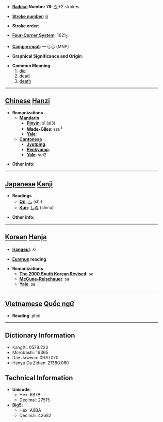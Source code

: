 * '''[[Wiktionary:Chinese radical index| Radical]] Number 78''': [[Wiktionary:Chinese radical index 歹|歹]]+2 strokes

* '''[[Wiktionary:Chinese total strokes index|Stroke number]]''': [[Wiktionary:Chinese total strokes index 6|6]]

* '''Stroke order''': 

* '''[[Wiktionary:Chinese four corner index|Four-Corner System]]''': 1021<sub>2</sub>

* '''[[Wiktionary:Chinese Cangjie index|Cangjie input]]''': 一弓心 (MNP)

* '''Graphical Significance and Origin''': 

* '''Common Meaning'''
*#[[die]]
*# [[dead]]
*# [[death]]


----

== [[Chinese]] [[Hanzi]] ==

* '''Romanizations'''
** '''[[Mandarin]]'''
*** '''[[Pinyin]]''': sǐ (si3)
*** '''[[Wade-Giles]]''': ssu<sup>3</sup>
*** '''[[Yale]]''': 
** '''[[Cantonese]]'''
*** '''[[Jyutping]]''':
*** '''[[Penkyamp]]''': 
*** '''[[Yale]]''': sei2

* '''Other info''': 

----

== [[Japanese]] [[Kanji]] ==

* '''Readings'''
** '''[[On]]''': [[し]] (shi)
** '''[[Kun]]''': [[しぬ]] (shinu)

* '''Other info''':  

----

== [[Korean]] [[Hanja]] ==

* '''[[Hangeul]]''': 사

* '''[[Eumhun]] reading''': 

* '''Romanizations'''
** '''[[The 2000 South Korean Revised Romanization|The 2000 South Korean Revised]]''': sa
** '''[[McCune-Reischauer]]''': sa
** '''[[Yale]]''': sa


----

== [[Vietnamese]] [[Quốc ngữ]] ==

* '''Reading''': phơi

----

== Dictionary Information ==

* KangXi: 0578.220
* Morobashi: 16365
* Dae Jaweon: 0970.070
* Hanyu Da Zidian: 21380.060

== Technical Information ==

* '''Unicode''':
** Hex: 6B7B
** Decimal: 27515
* '''Big5''':
** Hex: A6BA
** Decimal: 42682